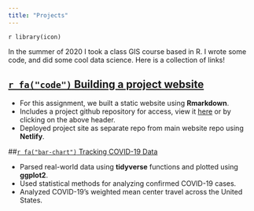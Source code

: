 ---
title: "Projects"
---
`r library(icon)`
<link rel="stylesheet" href="https://cdnjs.cloudflare.com/ajax/libs/font-awesome/4.7.0/css/font-awesome.min.css">

In the summer of 2020 I took a class GIS course based in R. I wrote some code, and did some cool data science. Here is a collection of links! 

## [`r fa("code")` Building a project website](https://github.com/program--/geog176a)

  - For this assignment, we built a static website using **Rmarkdown**.
  - Includes a project github repository for access, view it [here](https://github.com/program--/geog176a) or by clicking on the above header.
  - Deployed project site as separate repo from main website repo using **Netlify**.

##[`r fa("bar-chart")` Tracking COVID-19 Data](https://geog176a.justinsingh.me/labs/lab-02)
  
  - Parsed real-world data using **tidyverse** functions and plotted using **ggplot2**.
  - Used statistical methods for analyzing confirmed COVID-19 cases.
  - Analyzed COVID-19's weighted mean center travel across the United States.
